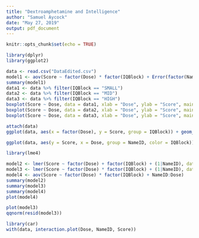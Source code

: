 ---
title: "Dextroamphetamine and Intelligence"
author: "Samuel Aycock"
date: "May 27, 2019"
output: pdf_document
---

```{r setup, include=FALSE}
knitr::opts_chunk$set(echo = TRUE)
```

```{r}
library(dplyr)
library(ggplot2)

data <- read.csv("DataEdited.csv")
model1 <- aov(Score ~ factor(Dose) * factor(IQBlock) + Error(factor(NameID)), data = data)
summary(model1)
data1 <- data %>% filter(IQBlock == "SMALL")
data2 <- data %>% filter(IQBlock == "MID")
data3 <- data %>% filter(IQBlock == "HIGH")
boxplot(Score ~ Dose, data = data1, xlab = "Dose", ylab = "Score", main = "Small IQ Block")
boxplot(Score ~ Dose, data = data2, xlab = "Dose", ylab = "Score", main = "Mid IQ Block")
boxplot(Score ~ Dose, data = data3, xlab = "Dose", ylab = "Score", main = "High IQ Block")

attach(data)
ggplot(data, aes(x = factor(Dose), y = Score, group = IQBlock)) + geom_point(aes(color = IQBlock)) + stat_summary(fun.y=median, colour="red", geom="line", aes(group = IQBlock)) + scale_fill_discrete(name="IQBlocks", breaks=c("HIGH", "MID", "SMALL"),labels=c("HIGH", "MID", "SMALL"))

ggplot(data, aes(y = Score, x = Dose, group = NameID, color = IQBlock)) + geom_line()

library(lme4)

model2 <- lmer(Score ~ factor(Dose) + factor(IQBlock) + (1|NameID), data = data) #no interaction
model3 <- lmer(Score ~ factor(Dose) * factor(IQBlock) + (1|NameID), data = data) #interaction
model4 <- aov(Score ~ factor(Dose) * factor(IQBlock) + NameID:Dose)
summary(model2)
summary(model3)
summary(model4)
plot(model4)

plot(model3)
qqnorm(resid(model3))

library(car)
with(data, interaction.plot(Dose, NameID, Score))

```